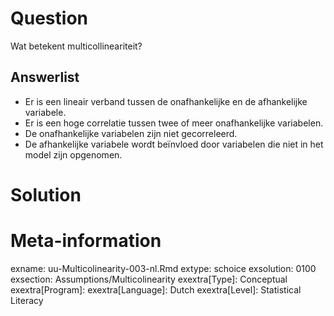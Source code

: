 
Question
========
Wat betekent multicollineariteit?

Answerlist
----------
* Er is een lineair verband tussen de onafhankelijke en de afhankelijke variabele.
* Er is een hoge correlatie tussen twee of meer onafhankelijke variabelen.
* De onafhankelijke variabelen zijn niet gecorreleerd.
* De afhankelijke variabele wordt beïnvloed door variabelen die niet in het model zijn opgenomen.


Solution
========



Meta-information
================
exname: uu-Multicolinearity-003-nl.Rmd
extype: schoice
exsolution: 0100
exsection: Assumptions/Multicolinearity
exextra[Type]: Conceptual
exextra[Program]: 
exextra[Language]: Dutch
exextra[Level]: Statistical Literacy